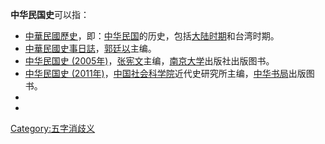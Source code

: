 '''中华民国史'''可以指：
* [[中華民國歷史|中華民國歷史]]，即：[[中华民国|中华民国]]的历史，包括[[中华民国_(大陆时期)|大陆时期]]和台湾时期。
* [[中華民國史事日誌|中華民國史事日誌]]，[[郭廷以|郭廷以]]主编。
* [[中华民国史_(2005年)|中华民国史 (2005年)]]，[[张宪文|张宪文]]主编，[[南京大学|南京大学]]出版社出版图书。
* [[中华民国史_(2011年)|中华民国史 (2011年)]]，[[中国社会科学院|中国社会科学院]]近代史研究所主编，[[中华书局|中华书局]]出版图书。
* {{cite book|author1=费维恺|coauthors=[[费正清|费正清]]|editor=杨品泉译|title=[[剑桥中国史|剑桥中华民国史]]|publisher=中国社会科学出版社|date=1994-01|isbn=9787500414063}}
* {{cite book|author1=[[張玉法|張玉法]] |title=[[中華民國史稿|中華民國史稿]]|publisher=聯經出版事業公司|date=1998|isbn=9789570818260}}

{{消歧义}}

[[Category:五字消歧义|Category:五字消歧义]]